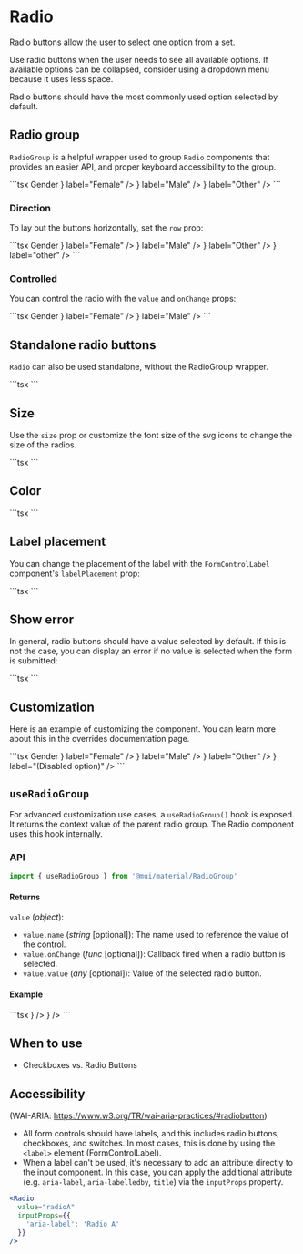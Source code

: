 
# Radio

<p className="description">
  Radio buttons allow the user to select one option from a set.
</p>

Use radio buttons when the user needs to see all available options.
If available options can be collapsed, consider using a dropdown menu because it uses less space.

Radio buttons should have the most commonly used option selected by default.

## Radio group

`RadioGroup` is a helpful wrapper used to group `Radio` components that provides an easier API, and proper keyboard accessibility to the group.

<RadioButtonsGroup />
```tsx
<FormControl component="fieldset">
  <FormLabel component="legend">Gender</FormLabel>
  <RadioGroup
    aria-label="gender"
    defaultValue="female"
    name="radio-buttons-group"
  >
    <FormControlLabel value="female" control={<Radio />} label="Female" />
    <FormControlLabel value="male" control={<Radio />} label="Male" />
    <FormControlLabel value="other" control={<Radio />} label="Other" />
  </RadioGroup>
</FormControl>
```

### Direction

To lay out the buttons horizontally, set the `row` prop:

<RowRadioButtonsGroup />
```tsx
<FormControl component="fieldset">
  <FormLabel component="legend">Gender</FormLabel>
  <RadioGroup row aria-label="gender" name="row-radio-buttons-group">
    <FormControlLabel value="female" control={<Radio />} label="Female" />
    <FormControlLabel value="male" control={<Radio />} label="Male" />
    <FormControlLabel value="other" control={<Radio />} label="Other" />
    <FormControlLabel
      value="disabled"
      disabled
      control={<Radio />}
      label="other"
    />
  </RadioGroup>
</FormControl>
```

### Controlled

You can control the radio with the `value` and `onChange` props:

<ControlledRadioButtonsGroup />
```tsx
<FormControl component="fieldset">
  <FormLabel component="legend">Gender</FormLabel>
  <RadioGroup
    aria-label="gender"
    name="controlled-radio-buttons-group"
    value={value}
    onChange={handleChange}
  >
    <FormControlLabel value="female" control={<Radio />} label="Female" />
    <FormControlLabel value="male" control={<Radio />} label="Male" />
  </RadioGroup>
</FormControl>
```

## Standalone radio buttons

`Radio` can also be used standalone, without the RadioGroup wrapper.

<RadioButtons />
```tsx
<Radio
  checked={selectedValue === 'a'}
  onChange={handleChange}
  value="a"
  name="radio-buttons"
  inputProps={{ 'aria-label': 'A' }}
/>
<Radio
  checked={selectedValue === 'b'}
  onChange={handleChange}
  value="b"
  name="radio-buttons"
  inputProps={{ 'aria-label': 'B' }}
/>
```

## Size

Use the `size` prop or customize the font size of the svg icons to change the size of the radios.

<SizeRadioButtons />
```tsx
<Radio {...controlProps('a')} size="small" />
<Radio {...controlProps('b')} />
<Radio
  {...controlProps('c')}
  sx={{
    '& .MuiSvgIcon-root': {
      fontSize: 28
    }
  }}
/>
```

## Color

<ColorRadioButtons />
```tsx
<Radio {...controlProps('a')} />
<Radio {...controlProps('b')} color="secondary" />
<Radio {...controlProps('c')} color="success" />
<Radio {...controlProps('d')} color="default" />
<Radio
  {...controlProps('e')}
  sx={{
    color: pink[800],
    '&.Mui-checked': {
      color: pink[600]
    }
  }}
/>
```

## Label placement

You can change the placement of the label with the `FormControlLabel` component's `labelPlacement` prop:

<FormControlLabelPlacement />
```tsx
<FormControlLabelPlacement />
```

## Show error

In general, radio buttons should have a value selected by default. If this is not the case, you can display an error if no value is selected when the form is submitted:

<ErrorRadios />
```tsx
<ErrorRadios />
```

## Customization

Here is an example of customizing the component.
You can learn more about this in the overrides documentation page.

<CustomizedRadios />
```tsx
<FormControl component="fieldset">
  <FormLabel component="legend">Gender</FormLabel>
  <RadioGroup
    defaultValue="female"
    aria-label="gender"
    name="customized-radios"
  >
    <FormControlLabel value="female" control={<BpRadio />} label="Female" />
    <FormControlLabel value="male" control={<BpRadio />} label="Male" />
    <FormControlLabel value="other" control={<BpRadio />} label="Other" />
    <FormControlLabel
      value="disabled"
      disabled
      control={<BpRadio />}
      label="(Disabled option)"
    />
  </RadioGroup>
</FormControl>
```

## `useRadioGroup`

For advanced customization use cases, a `useRadioGroup()` hook is exposed.
It returns the context value of the parent radio group.
The Radio component uses this hook internally.

### API

```jsx
import { useRadioGroup } from '@mui/material/RadioGroup'
```

#### Returns

`value` (_object_):

- `value.name` (_string_ [optional]): The name used to reference the value of the control.
- `value.onChange` (_func_ [optional]): Callback fired when a radio button is selected.
- `value.value` (_any_ [optional]): Value of the selected radio button.

#### Example

<UseRadioGroup />
```tsx
<RadioGroup name="use-radio-group" defaultValue="first">
  <MyFormControlLabel value="first" label="First" control={<Radio />} />
  <MyFormControlLabel value="second" label="Second" control={<Radio />} />
</RadioGroup>
```

## When to use

- Checkboxes vs. Radio Buttons

## Accessibility

(WAI-ARIA: https://www.w3.org/TR/wai-aria-practices/#radiobutton)

- All form controls should have labels, and this includes radio buttons, checkboxes, and switches. In most cases, this is done by using the `<label>` element (FormControlLabel).
- When a label can't be used, it's necessary to add an attribute directly to the input component.
  In this case, you can apply the additional attribute (e.g. `aria-label`, `aria-labelledby`, `title`) via the `inputProps` property.

```jsx
<Radio
  value="radioA"
  inputProps={{
    'aria-label': 'Radio A'
  }}
/>
```
